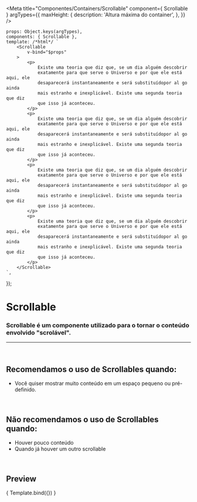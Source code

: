 
<Meta
	title="Componentes/Containers/Scrollable"
	component={ Scrollable }
	argTypes={{
		maxHeight: {
			description: 'Altura máxima do container',
		},
	}}
/>

	props: Object.keys(argTypes),
	components: { Scrollable },
	template: /*html*/ `
		<Scrollable
			v-bind="$props" 
		>
			<p>
				Existe uma teoria que diz que, se um dia alguém descobrir 
				exatamente para que serve o Universo e por que ele está aqui, ele 
				desaparecerá instantaneamente e será substituídopor al go ainda 
				mais estranho e inexplicável. Existe uma segunda teoria que diz 
				que isso já aconteceu.
			</p>
			<p>
				Existe uma teoria que diz que, se um dia alguém descobrir 
				exatamente para que serve o Universo e por que ele está aqui, ele 
				desaparecerá instantaneamente e será substituídopor al go ainda 
				mais estranho e inexplicável. Existe uma segunda teoria que diz 
				que isso já aconteceu.
			</p>
			<p>
				Existe uma teoria que diz que, se um dia alguém descobrir 
				exatamente para que serve o Universo e por que ele está aqui, ele 
				desaparecerá instantaneamente e será substituídopor al go ainda 
				mais estranho e inexplicável. Existe uma segunda teoria que diz 
				que isso já aconteceu.
			</p>
			<p>
				Existe uma teoria que diz que, se um dia alguém descobrir 
				exatamente para que serve o Universo e por que ele está aqui, ele 
				desaparecerá instantaneamente e será substituídopor al go ainda 
				mais estranho e inexplicável. Existe uma segunda teoria que diz 
				que isso já aconteceu.
			</p>
		</Scrollable>
	`,
});

# Scrollable

### Scrollable é um componente utilizado para o tornar o conteúdo envolvido "scrolável".
---
<br />

## Recomendamos o uso de Scrollables quando:
- Você quiser mostrar muito conteúdo em um espaço pequeno ou pré-definido.

<br />

## Não recomendamos o uso de Scrollables quando:
- Houver pouco conteúdo
- Quando já houver um outro scrollable

<br />

## Preview

<Canvas>
	<Story
		name="Scrollable"
		args={{
			maxHeight: '150px',
		}}
	>
		{ Template.bind({}) }
	</Story>
</Canvas>

<ArgsTable story="Scrollable" />

